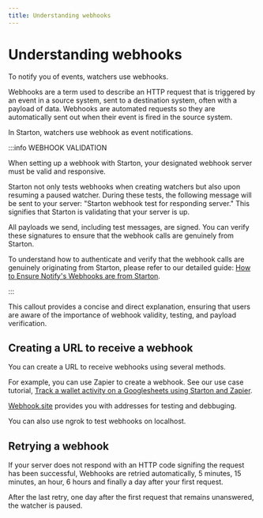 ```yaml
---
title: Understanding webhooks
---
```


# Understanding webhooks

To notify you of events, watchers use webhooks.

Webhooks are a term used to describe an HTTP request that is triggered by an event in a source system, sent to a destination system, often with a payload of data. Webhooks are automated requests so they are automatically sent out when their event is fired in the source system.

In Starton, watchers use webhook as event notifications.

:::info WEBHOOK VALIDATION

When setting up a webhook with Starton, your designated webhook server must be valid and responsive.

Starton not only tests webhooks when creating watchers but also upon resuming a paused watcher. During these tests, the following message will be sent to your server: "Starton webhook test for responding server." This signifies that Starton is validating that your server is up.

All payloads we send, including test messages, are signed. You can verify these signatures to ensure that the webhook calls are genuinely from Starton.

To understand how to authenticate and verify that the webhook calls are genuinely originating from Starton, please refer to our detailed guide: [How to Ensure Notify's Webhooks are from Starton](/tutorials/how-to-ensure-notifys-webhooks-are-from-starton).

:::

This callout provides a concise and direct explanation, ensuring that users are aware of the importance of webhook validity, testing, and payload verification.

## Creating a URL to receive a webhook

You can create a URL to receive webhooks using several methods.

For example, you can use Zapier to create a webhook. See our use case tutorial, [Track a wallet activity on a Googlesheets using Starton and Zapier](/tutorials/track-wallet-activity).

[Webhook.site](https://webhook.site/) provides you with addresses for testing and debbuging.

You can also use ngrok to test webhooks on localhost.

## Retrying a webhook

If your server does not respond with an HTTP code signifing the request has been successful, Webhooks are retried automatically, 5 minutes, 15 minutes, an hour, 6 hours and finally a day after your first request.

After the last retry, one day after the first request that remains unanswered, the watcher is paused.
